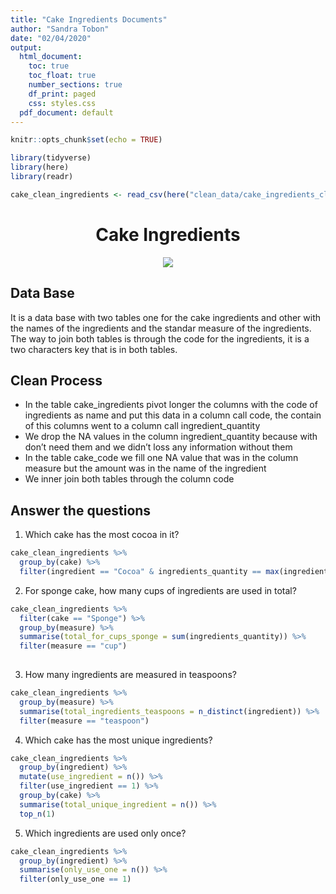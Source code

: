 ```yaml
---
title: "Cake Ingredients Documents"
author: "Sandra Tobon"
date: "02/04/2020"
output:
  html_document:
    toc: true
    toc_float: true
    number_sections: true
    df_print: paged
    css: styles.css
  pdf_document: default
---
```


```r
knitr::opts_chunk$set(echo = TRUE)
```

```r
library(tidyverse)
library(here)
library(readr)
```

```r
cake_clean_ingredients <- read_csv(here("clean_data/cake_ingredients_clean.csv"))
```

<center>
# Cake Ingredients   
![](https://hips.hearstapps.com/digitalspyuk.cdnds.net/13/33/uktv-the-great-british-bake-off-2013-1.jpg?resize=768:*)
</center>

## Data Base   

It is a data base with two tables one for the cake ingredients and other with the names of the ingredients and the standar measure of the ingredients. The way to join both tables is through the code for the ingredients, it is a two characters key that is in both tables.   

## Clean Process  

  * In the table cake_ingredients pivot longer the columns with the code of ingredients as name and put this data in a column call code, the contain of this columns went to a column call ingredient_quantity  
  * We drop the NA values in the column ingredient_quantity because with don't need them and we didn't loss any information without them  
  * In the table cake_code we fill one NA value that was in the column measure but the amount was in the name of the ingredient  
  * We inner join both tables through the column code 
  
## Answer the questions  

  1. Which cake has the most cocoa in it?
```r
cake_clean_ingredients %>%
  group_by(cake) %>% 
  filter(ingredient == "Cocoa" & ingredients_quantity == max(ingredients_quantity))
```
 
  2. For sponge cake, how many cups of ingredients are used in total?
```r
cake_clean_ingredients %>%
  filter(cake == "Sponge") %>%
  group_by(measure) %>%
  summarise(total_for_cups_sponge = sum(ingredients_quantity)) %>%
  filter(measure == "cup")
  
```
  
  3. How many ingredients are measured in teaspoons?
```r
cake_clean_ingredients %>%
  group_by(measure) %>%
  summarise(total_ingredients_teaspoons = n_distinct(ingredient)) %>%
  filter(measure == "teaspoon")
```

  4. Which cake has the most unique ingredients?
```r
cake_clean_ingredients %>%
  group_by(ingredient) %>%
  mutate(use_ingredient = n()) %>%
  filter(use_ingredient == 1) %>%
  group_by(cake) %>%
  summarise(total_unique_ingredient = n()) %>%
  top_n(1)
```
  
  5. Which ingredients are used only once?  
```r
cake_clean_ingredients %>%
  group_by(ingredient) %>%
  summarise(only_use_one = n()) %>%
  filter(only_use_one == 1)
```

